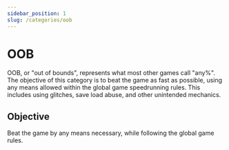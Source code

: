 ```yaml
---
sidebar_position: 1
slug: /categories/oob
---
```


# OOB

OOB, or "out of bounds", represents what most other games call "any%". The objective of this category is to beat the game
as fast as possible, using any means allowed within the global game speedrunning rules. This includes using glitches,
save load abuse, and other unintended mechanics.

## Objective

Beat the game by any means necessary, while following the global game rules.
